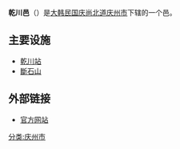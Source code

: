 {{Infobox Korean settlement
| title         = 乾川邑
| context       = 
| logo          = 
| logowidth     = 
| img           = 
| imgwidth      = 
| imgcaption    = 
| hangul        = 건천읍  
| hanja         = 乾川邑
| rr            = Geoncheon-eup
| mr            = Kŏnch'ŏn-ŭp
| area_km2      = 92.4
| areanote      = 
| elevation_m   = 
| elevationnote = 
| pop           = 11217
| popnote       =
| popyear       = 2008
| popden_km2    = 
| popdennote    = 
| gov           = [[庆州市|庆州市]]
| mayor         = 
| capital       = 
| divs          =
| region        = [[庆州市|庆州市]]
| dialect       = [[庆尚道方言|庆尚道方言]]
| map           = Gyeongju map-Geoncheon-eup-01.png
| mapwidth      = 
| mapcaption    = 
| text          = 
}}
'''乾川邑'''（{{kor|諺=건천읍|漢=乾川邑|羅=Geoncheon eup|f=y}}）是[[大韩民国|大韩民国]][[庆尚北道|庆尚北道]][[庆州市|庆州市]]下辖的一个邑。
==主要设施==
*[[乾川站|乾川站]]
*[[斷石山|斷石山]]
==外部链接==
*[https://archive.is/20130501234039/http://www.gyeongju.go.kr/village/open_content/geoncheon/main.jsp 官方网站]
{{庆州市行政区划}}
[[分类:庆州市|分类:庆州市]]